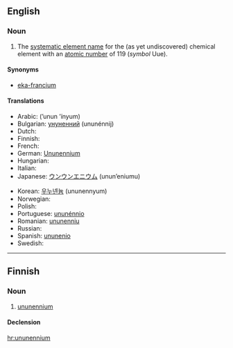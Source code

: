 ==English==
{{elements|Uue|ununoctium|Uuo|unbinilium|Ubn}}

===Noun===
{{wikipedia}}
{{en-noun|-}}

# {{element}} The [[systematic element name]] for the (as yet undiscovered) chemical element with an [[atomic number]] of 119 (''symbol'' Uue).

====Synonyms====
* [[eka-francium]]

====Translations====
{{trans-top|chemical element}}
* Arabic: {{Arab|[[أونون إينيوم]]}} (’unun ’ínyum) {{m}}
* Bulgarian: [[унуненний]] (ununénnij) {{m}}
* Dutch: {{t-|nl|ununennium|n}}
* Finnish: {{t-|fi|ununennium}}
* French: {{t-|fr|ununennium|m}}
* German: [[Ununennium]] {{n}}
* Hungarian: {{t-|hu|ununennium}}
* Italian: {{t+|it|ununennio|m}}
* Japanese: [[ウンウンエニウム]] (unun’eniumu)
{{trans-mid}}
* Korean: [[우누넨늄]] (ununennyum)
* Norwegian: {{t-|no|ununennium}}
* Polish: {{t-|pl|ununennium|m}}
* Portuguese: [[ununénnio]] {{m}}
* Romanian: [[ununenniu]] {{n}}
* Russian: {{t-|ru|унунэнний|m|tr=ununénnij}}
* Spanish: [[ununenio]] {{m}}
* Swedish: {{t-|sv|ununennium}}
{{trans-bottom}}

----

==Finnish==
{{wikipedia|lang=fi}}

===Noun===
{{infl|fi|noun}}

# {{element|lang=fi}} [[#English|ununennium]]

====Declension====
{{fi-decl-tuoli|ununennium|nopl=1}}

[[hr:ununennium]]